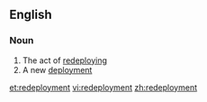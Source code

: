 ==English==

===Noun===
{{en-noun}}

# The act of [[redeploy]]ing
# A new [[deployment]]

[[et:redeployment]]
[[vi:redeployment]]
[[zh:redeployment]]